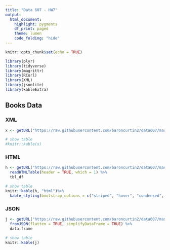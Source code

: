 ```yaml
---
title: "Data 607 - HW7"
output: 
  html_document:
    highlight: pygments
    df_print: paged
    theme: lumen
    code_folding: "hide"
---
```


```r
knitr::opts_chunk$set(echo = TRUE)
```

```r
library(plyr)
library(tidyverse)
library(magrittr)
library(RCurl)
library(XML)
library(jsonlite)
library(kableExtra)
```

## Books Data {.tabset .tabset-fade .tabset-pills}

### XML
```r
x <- getURL("https://raw.githubusercontent.com/baroncurtin2/data607/master/week7/tables/books.xml")

# show table
#knitr::kable(x)
```


### HTML
```r
h <- getURL("https://raw.githubusercontent.com/baroncurtin2/data607/master/week7/tables/books.html") %>%
  readHTMLTable(header = TRUE, which = 1) %>%
  tbl_df

# show table
knitr::kable(h, "html")%>%
  kable_styling(bootstrap_options = c("striped", "hover", "condensed", "responsive"))
```


### JSON
```r
j <- getURL("https://raw.githubusercontent.com/baroncurtin2/data607/master/week7/tables/books.json") %>%
  fromJSON(flatten = TRUE, simplifyDataFrame = TRUE) %>%
  data.frame

# show table
knitr::kable(j)
```


